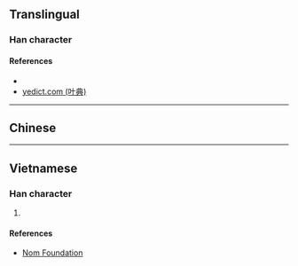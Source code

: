 {{character info/new}}
==Translingual==

===Han character===
{{Han char|rn=85|rad=水|as=05|sn=8|four=|canj=EMYM|ids=⿰氵正}}

====References====
* {{Han ref|kx=0617.050|dkj=17305|hdz=31579.020|uh=6CDF|ud=27871}}
* [http://yedict.com/htm/6C/6CDF.htm yedict.com (叶典)]

----

==Chinese==
{{zh-see|浾|v}}

----

==Vietnamese==

===Han character===
{{vi-readings|rs=水05| hanviet = giếng}}

# {{defn|lang=vi|sort=水05}}

====References====
*[http://nomfoundation.org/common/nom_details.php?codepoint=6cdf Nom Foundation]